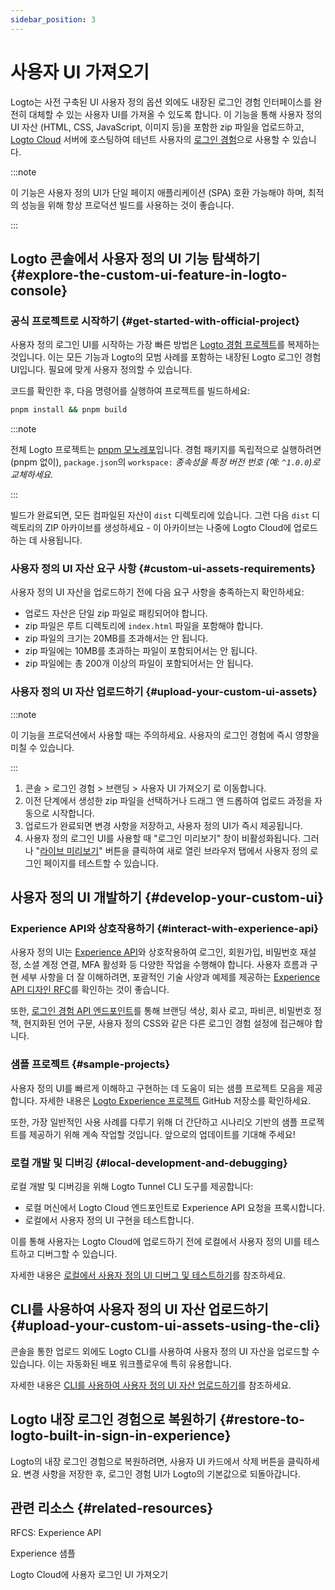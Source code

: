 ```yaml
---
sidebar_position: 3
---
```


# 사용자 UI 가져오기

Logto는 사전 구축된 UI 사용자 정의 옵션 외에도 내장된 로그인 경험 인터페이스를 완전히 대체할 수 있는 사용자 UI를 가져올 수 있도록 합니다. 이 기능을 통해 사용자 정의 UI 자산 (HTML, CSS, JavaScript, 이미지 등)을 포함한 zip 파일을 업로드하고, [Logto Cloud](https://cloud.logto.io) 서버에 호스팅하여 테넌트 사용자의 [로그인 경험](/end-user-flows#authentication-flows)으로 사용할 수 있습니다.

:::note

이 기능은 사용자 정의 UI가 단일 페이지 애플리케이션 (SPA) 호환 가능해야 하며, 최적의 성능을 위해 항상 프로덕션 빌드를 사용하는 것이 좋습니다.

:::

## Logto 콘솔에서 사용자 정의 UI 기능 탐색하기 \{#explore-the-custom-ui-feature-in-logto-console}

### 공식 프로젝트로 시작하기 \{#get-started-with-official-project}

사용자 정의 로그인 UI를 시작하는 가장 빠른 방법은 [Logto 경험 프로젝트](https://github.com/logto-io/logto/tree/master/packages/experience)를 복제하는 것입니다. 이는 모든 기능과 Logto의 모범 사례를 포함하는 내장된 Logto 로그인 경험 UI입니다. 필요에 맞게 사용자 정의할 수 있습니다.

코드를 확인한 후, 다음 명령어를 실행하여 프로젝트를 빌드하세요:

```bash
pnpm install && pnpm build
```

:::note

전체 Logto 프로젝트는 [pnpm 모노레포](https://pnpm.io/workspaces)입니다. 경험 패키지를 독립적으로 실행하려면 (pnpm 없이), `package.json`의 `workspace:` _종속성을 특정 버전 번호 (예: `^1.0.0`)로 교체하세요._

:::

빌드가 완료되면, 모든 컴파일된 자산이 `dist` 디렉토리에 있습니다. 그런 다음 `dist` 디렉토리의 ZIP 아카이브를 생성하세요 - 이 아카이브는 나중에 Logto Cloud에 업로드하는 데 사용됩니다.

### 사용자 정의 UI 자산 요구 사항 \{#custom-ui-assets-requirements}

사용자 정의 UI 자산을 업로드하기 전에 다음 요구 사항을 충족하는지 확인하세요:

- 업로드 자산은 단일 zip 파일로 패킹되어야 합니다.
- zip 파일은 루트 디렉토리에 `index.html` 파일을 포함해야 합니다.
- zip 파일의 크기는 20MB를 초과해서는 안 됩니다.
- zip 파일에는 10MB를 초과하는 파일이 포함되어서는 안 됩니다.
- zip 파일에는 총 200개 이상의 파일이 포함되어서는 안 됩니다.

### 사용자 정의 UI 자산 업로드하기 \{#upload-your-custom-ui-assets}

:::note

이 기능을 프로덕션에서 사용할 때는 주의하세요. 사용자의 로그인 경험에 즉시 영향을 미칠 수 있습니다.

:::

1. <CloudLink to="/sign-in-experience/branding">
     콘솔 > 로그인 경험 > 브랜딩 > 사용자 UI 가져오기
   </CloudLink>
   로 이동합니다.
2. 이전 단계에서 생성한 zip 파일을 선택하거나 드래그 앤 드롭하여 업로드 과정을 자동으로 시작합니다.
3. 업로드가 완료되면 변경 사항을 저장하고, 사용자 정의 UI가 즉시 제공됩니다.
4. 사용자 정의 로그인 UI를 사용할 때 "로그인 미리보기" 창이 비활성화됩니다. 그러나 "[라이브 미리보기](/customization/live-preview)" 버튼을 클릭하여 새로 열린 브라우저 탭에서 사용자 정의 로그인 페이지를 테스트할 수 있습니다.

## 사용자 정의 UI 개발하기 \{#develop-your-custom-ui}

### Experience API와 상호작용하기 \{#interact-with-experience-api}

사용자 정의 UI는 [Experience API](https://openapi.logto.io/group/endpoint-experience)와 상호작용하여 로그인, 회원가입, 비밀번호 재설정, 소셜 계정 연결, MFA 활성화 등 다양한 작업을 수행해야 합니다. 사용자 흐름과 구현 세부 사항을 더 잘 이해하려면, 포괄적인 기술 사양과 예제를 제공하는 [Experience API 디자인 RFC](https://github.com/logto-io/rfcs/blob/master/draft/0004-experience-api.md)를 확인하는 것이 좋습니다.

또한, [로그인 경험 API 엔드포인트](https://openapi.logto.io/operation/operation-getsigninexperienceconfig)를 통해 브랜딩 색상, 회사 로고, 파비콘, 비밀번호 정책, 현지화된 언어 구문, 사용자 정의 CSS와 같은 다른 로그인 경험 설정에 접근해야 합니다.

### 샘플 프로젝트 \{#sample-projects}

사용자 정의 UI를 빠르게 이해하고 구현하는 데 도움이 되는 샘플 프로젝트 모음을 제공합니다. 자세한 내용은 [Logto Experience 프로젝트](https://github.com/logto-io/experience-samples) GitHub 저장소를 확인하세요.

또한, 가장 일반적인 사용 사례를 다루기 위해 더 간단하고 시나리오 기반의 샘플 프로젝트를 제공하기 위해 계속 작업할 것입니다. 앞으로의 업데이트를 기대해 주세요!

### 로컬 개발 및 디버깅 \{#local-development-and-debugging}

로컬 개발 및 디버깅을 위해 Logto Tunnel CLI 도구를 제공합니다:

- 로컬 머신에서 Logto Cloud 엔드포인트로 Experience API 요청을 프록시합니다.
- 로컬에서 사용자 정의 UI 구현을 테스트합니다.

이를 통해 사용자는 Logto Cloud에 업로드하기 전에 로컬에서 사용자 정의 UI를 테스트하고 디버그할 수 있습니다.

자세한 내용은 [로컬에서 사용자 정의 UI 디버그 및 테스트하기](/customization/bring-your-ui/debug-and-test-your-custom-ui-locally/)를 참조하세요.

## CLI를 사용하여 사용자 정의 UI 자산 업로드하기 \{#upload-your-custom-ui-assets-using-the-cli}

콘솔을 통한 업로드 외에도 Logto CLI를 사용하여 사용자 정의 UI 자산을 업로드할 수 있습니다. 이는 자동화된 배포 워크플로우에 특히 유용합니다.

자세한 내용은 [CLI를 사용하여 사용자 정의 UI 자산 업로드하기](/customization/bring-your-ui/upload-custom-ui-assets-using-cli/)를 참조하세요.

## Logto 내장 로그인 경험으로 복원하기 \{#restore-to-logto-built-in-sign-in-experience}

Logto의 내장 로그인 경험으로 복원하려면, 사용자 UI 카드에서 삭제 버튼을 클릭하세요. 변경 사항을 저장한 후, 로그인 경험 UI가 Logto의 기본값으로 되돌아갑니다.

## 관련 리소스 \{#related-resources}

<Url href="https://github.com/logto-io/rfcs/blob/master/draft/0004-experience-api.md#2-sign-in-with-username--password-and-fulfill-email">
  RFCS: Experience API
</Url>

<Url href="https://github.com/logto-io/experience-samples">Experience 샘플</Url>

<Url href="https://blog.logto.io/bring-your-own-ui">Logto Cloud에 사용자 로그인 UI 가져오기</Url>
